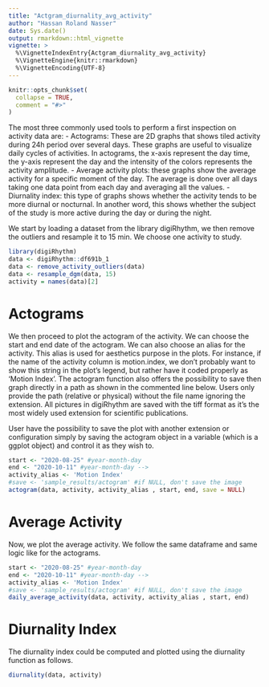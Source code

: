 ```yaml
---
title: "Actgram_diurnality_avg_activity"
author: "Hassan Roland Nasser"
date: Sys.date()
output: rmarkdown::html_vignette
vignette: >
  %\VignetteIndexEntry{Actgram_diurnality_avg_activity}
  %\VignetteEngine{knitr::rmarkdown}
  %\VignetteEncoding{UTF-8}
---
```


```r
knitr::opts_chunk$set(
  collapse = TRUE,
  comment = "#>"
)
```

The most three commonly used tools to perform a first inspection on activity data are:
- Actograms: These are 2D graphs that shows tiled activity during 24h period over several days. These graphs are useful to visualize daily cycles of activities. In actograms, the x-axis represent the day time, the y-axis represent the day and the intensity of the colors represents the activity amplitude.
- Average activity plots: these graphs show the average activity for a specific moment of the day. The average is done over all days taking one data point from each day and averaging all the values.
- Diurnality index: this type of graphs shows whether the activity tends to be more diurnal or nocturnal. In another word, this shows whether the subject of the study is more active during the day or during the night.

We start by loading a dataset from the library digiRhythm, we then remove the outliers and resample it to 15 min. We choose one activity to study.

```r
library(digiRhythm)
data <- digiRhythm::df691b_1
data <- remove_activity_outliers(data)
data <- resample_dgm(data, 15)
activity = names(data)[2]
```

# Actograms
We then proceed to plot the actogram of the activity. We can choose the start and end date of the actogram. We can also choose an alias for the activity. This alias is used for aesthetics purpose in the plots. For instance, if the name of the activity column is motion.index, we don't probably want to show this string in the plot's legend, but rather have it coded properly as 'Motion Index'.
The actogram function also offers the possibility to save then graph directly in a path as shown in the commented line below. Users only provide the path (relative or physical) without the file name ignoring the extension. All pictures in digiRhythm are saved with the tiff format as it's the most widely used extension for scientific publications. 

User have the possibility to save the plot with another extension or configuration simply by saving the actogram object in a variable (which is a ggplot object) and control it as they wish to.

```r
start <- "2020-08-25" #year-month-day
end <- "2020-10-11" #year-month-day -->
activity_alias <- 'Motion Index'
#save <- 'sample_results/actogram' #if NULL, don't save the image
actogram(data, activity, activity_alias , start, end, save = NULL)
```

# Average Activity

Now, we plot the average activity. We follow the same dataframe and same logic like for the actograms.


```r
start <- "2020-08-25" #year-month-day
end <- "2020-10-11" #year-month-day -->
activity_alias <- 'Motion Index'
#save <- 'sample_results/actogram' #if NULL, don't save the image
daily_average_activity(data, activity, activity_alias , start, end)
```

# Diurnality Index

The diurnality index could be computed and plotted using the diurnality function as follows.

```r
diurnality(data, activity)
```
